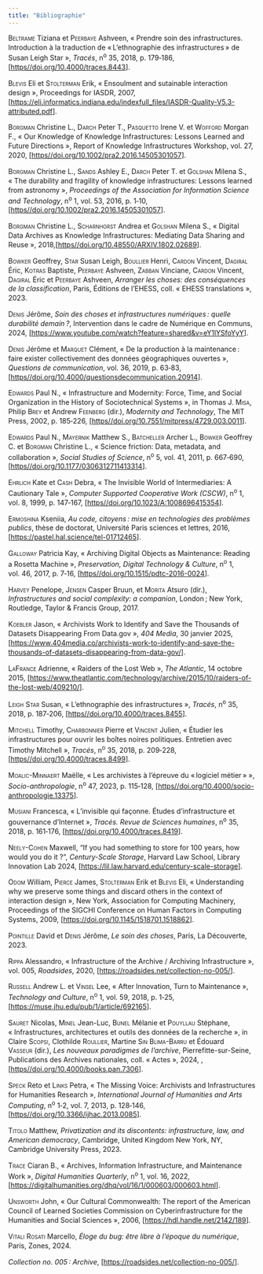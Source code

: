 ---
title: "Bibliographie"
---

<?xml version="1.0"?>

::::::::::::::::::::::::::::::::::: {.csl-bib-body style="line-height: 1.35; "}
::: {.csl-entry style="margin-bottom: 1em;"}
[Beltrame]{.smallcaps} Tiziana et [Peerbaye]{.smallcaps} Ashveen, « Prendre soin des infrastructures. Introduction à la traduction de « L’ethnographie des infrastructures » de Susan Leigh Star », <i>Tracés</i>, n<sup>o</sup> 35, 2018, p. 179‑186, \[[https//doi.org/10.4000/traces.8443](https//doi.org/10.4000/traces.8443)\].
:::

::: {.csl-entry style="margin-bottom: 1em;"}
[Blevis]{.smallcaps} Eli et [Stolterman]{.smallcaps} Erik, « Ensoulment and sutainable interaction design », Proceedings for IASDR, 2007, \[<https://eli.informatics.indiana.edu/indexfull_files/IASDR-Quality-V5.3-attributed.pdf>\].
:::

::: {.csl-entry style="margin-bottom: 1em;"}
[Borgman]{.smallcaps} Christine L., [Darch]{.smallcaps} Peter T., [Pasquetto]{.smallcaps} Irene V. et [Wofford]{.smallcaps} Morgan F., « Our Knowledge of Knowledge Infrastructures: Lessons Learned and Future Directions », Report of Knowledge Infrastructures Workshop, vol. 27, 2020, \[[https//doi.org/10.1002/pra2.2016.14505301057](https//doi.org/10.1002/pra2.2016.14505301057)\].
:::

::: {.csl-entry style="margin-bottom: 1em;"}
[Borgman]{.smallcaps} Christine L., [Sands]{.smallcaps} Ashley E., [Darch]{.smallcaps} Peter T. et [Golshan]{.smallcaps} Milena S., « The durability and fragility of knowledge infrastructures: Lessons learned from astronomy », <i>Proceedings of the Association for Information Science and Technology</i>, n<sup>o</sup> 1, vol. 53, 2016, p. 1‑10, \[[https//doi.org/10.1002/pra2.2016.14505301057](https//doi.org/10.1002/pra2.2016.14505301057)\].
:::

::: {.csl-entry style="margin-bottom: 1em;"}
[Borgman]{.smallcaps} Christine L., [Scharnhorst]{.smallcaps} Andrea et [Golshan]{.smallcaps} Milena S., « Digital Data Archives as Knowledge Infrastructures: Mediating Data Sharing and Reuse », 2018,\[[https//doi.org/10.48550/ARXIV.1802.02689](https//doi.org/10.48550/ARXIV.1802.02689)\].
:::

::: {.csl-entry style="margin-bottom: 1em;"}
[Bowker]{.smallcaps} Geoffrey, [Star]{.smallcaps} Susan Leigh, [Boullier]{.smallcaps} Henri, [Cardon]{.smallcaps} Vincent, [Dagiral]{.smallcaps} Éric, [Kotras]{.smallcaps} Baptiste, [Peerbaye]{.smallcaps} Ashveen, [Zabban]{.smallcaps} Vinciane, [Cardon]{.smallcaps} Vincent, [Dagiral]{.smallcaps} Éric et [Peerbaye]{.smallcaps} Ashveen, <i>Arranger les choses: des conséquences de la classification</i>, Paris, Éditions de l’EHESS, coll. « EHESS translations », 2023.
:::

::: {.csl-entry style="margin-bottom: 1em;"}
[Denis]{.smallcaps} Jérôme, <i>Soin des choses et infrastructures numériques : quelle durabilité demain ?</i>, Intervention dans le cadre de Numérique en Communs, 2024, \[[[https://www.youtube.com/watch?feature=shared&v=eY1lYSfoYyY](https://www.youtube.com/watch?feature=shared&v=eY1lYSfoYyYhttps://www.youtube.com/watch?feature=shared&v=eY1lYSfoYyY)]{style="text-decoration:underline;"}\].
:::

::: {.csl-entry style="margin-bottom: 1em;"}
[Denis]{.smallcaps} Jérôme et [Marquet]{.smallcaps} Clément, « De la production à la maintenance : faire exister collectivement des données géographiques ouvertes », <i>Questions de communication</i>, vol. 36, 2019, p. 63‑83, \[[https//doi.org/10.4000/questionsdecommunication.20914](https//doi.org/10.4000/questionsdecommunication.20914)\].
:::

::: {.csl-entry style="margin-bottom: 1em;"}
[Edwards]{.smallcaps} Paul N., « Infrastructure and Modernity: Force, Time, and Social Organization in the History of Sociotechnical Systems », in Thomas J. [Misa]{.smallcaps}, Philip [Brey]{.smallcaps} et Andrew [Feenberg]{.smallcaps} (dir.), <i>Modernity and Technology</i>, The MIT Press, 2002, p. 185‑226, \[[https//doi.org/10.7551/mitpress/4729.003.0011](https//doi.org/10.7551/mitpress/4729.003.0011)\].
:::

::: {.csl-entry style="margin-bottom: 1em;"}
[Edwards]{.smallcaps} Paul N., [Mayernik]{.smallcaps} Matthew S., [Batcheller]{.smallcaps} Archer L., [Bowker]{.smallcaps} Geoffrey C. et [Borgman]{.smallcaps} Christine L., « Science friction: Data, metadata, and collaboration », <i>Social Studies of Science</i>, n<sup>o</sup> 5, vol. 41, 2011, p. 667‑690, \[[https//doi.org/10.1177/0306312711413314](https//doi.org/10.1177/0306312711413314)\].
:::

::: {.csl-entry style="margin-bottom: 1em;"}
[Ehrlich]{.smallcaps} Kate et [Cash]{.smallcaps} Debra, « The Invisible World of Intermediaries: A Cautionary Tale », <i>Computer Supported Cooperative Work (CSCW)</i>, n<sup>o</sup> 1, vol. 8, 1999, p. 147‑167, \[[https//doi.org/10.1023/A:1008696415354](https//doi.org/10.1023/A:1008696415354)\].
:::

::: {.csl-entry style="margin-bottom: 1em;"}
[Ermoshina]{.smallcaps} Kseniia, <i>Au code, citoyens : mise en technologies des problèmes publics</i>, thèse de doctorat, Université Paris sciences et lettres, 2016, \[<https://pastel.hal.science/tel-01712465>\].
:::

::: {.csl-entry style="margin-bottom: 1em;"}
[Galloway]{.smallcaps} Patricia Kay, « Archiving Digital Objects as Maintenance: Reading a Rosetta Machine », <i>Preservation, Digital Technology & Culture</i>, n<sup>o</sup> 1, vol. 46, 2017, p. 7‑16, \[[https//doi.org/10.1515/pdtc-2016-0024](https//doi.org/10.1515/pdtc-2016-0024)\].
:::

::: {.csl-entry style="margin-bottom: 1em;"}
[Harvey]{.smallcaps} Penelope, [Jensen]{.smallcaps} Casper Bruun, et [Morita]{.smallcaps} Atsuro (dir.), <i>Infrastructures and social complexity: a companion</i>, London ; New York, Routledge, Taylor & Francis Group, 2017.
:::

::: {.csl-entry style="margin-bottom: 1em;"}
[Koebler]{.smallcaps} Jason, « Archivists Work to Identify and Save the Thousands of Datasets Disappearing From Data.gov », <i>404 Media</i>, 30 janvier 2025, \[<https://www.404media.co/archivists-work-to-identify-and-save-the-thousands-of-datasets-disappearing-from-data-gov/>\].
:::

::: {.csl-entry style="margin-bottom: 1em;"}
[LaFrance]{.smallcaps} Adrienne, « Raiders of the Lost Web », <i>The Atlantic</i>, 14 octobre 2015, \[<https://www.theatlantic.com/technology/archive/2015/10/raiders-of-the-lost-web/409210/>\].
:::

::: {.csl-entry style="margin-bottom: 1em;"}
[Leigh Star]{.smallcaps} Susan, « L’ethnographie des infrastructures », <i>Tracés</i>, n<sup>o</sup> 35, 2018, p. 187‑206, \[[https//doi.org/10.4000/traces.8455](https//doi.org/10.4000/traces.8455)\].
:::

::: {.csl-entry style="margin-bottom: 1em;"}
[Mitchell]{.smallcaps} Timothy, [Charbonnier]{.smallcaps} Pierre et [Vincent]{.smallcaps} Julien, « Étudier les infrastructures pour ouvrir les boîtes noires politiques. Entretien avec Timothy Mitchell », <i>Tracés</i>, n<sup>o</sup> 35, 2018, p. 209‑228, \[[https//doi.org/10.4000/traces.8499](https//doi.org/10.4000/traces.8499)\].
:::

::: {.csl-entry style="margin-bottom: 1em;"}
[Moalic-Minnaert]{.smallcaps} Maëlle, « Les archivistes à l’épreuve du « logiciel métier » », <i>Socio-anthropologie</i>, n<sup>o</sup> 47, 2023, p. 115‑128, \[[https//doi.org/10.4000/socio-anthropologie.13375](https//doi.org/10.4000/socio-anthropologie.13375)\].
:::

::: {.csl-entry style="margin-bottom: 1em;"}
[Musiani]{.smallcaps} Francesca, « L’invisible qui façonne. Études d’infrastructure et gouvernance d’Internet », <i>Tracés. Revue de Sciences humaines</i>, n<sup>o</sup> 35, 2018, p. 161‑176, \[[https//doi.org/10.4000/traces.8419](https//doi.org/10.4000/traces.8419)\].
:::

::: {.csl-entry style="margin-bottom: 1em;"}
[Neely-Cohen]{.smallcaps} Maxwell, "If you had something to store for 100 years, how would you do it ?", <i>Century-Scale Storage</i>, Harvard Law School, Library Innovation Lab 2024, \[[[https://lil.law.harvard.edu/century-scale-storage](https://lil.law.harvard.edu/century-scale-storagehttps://lil.law.harvard.edu/century-scale-storage)]{style="text-decoration:underline;"}\].
:::

::: {.csl-entry style="margin-bottom: 1em;"}
[Odom]{.smallcaps} William, [Pierce]{.smallcaps} James, [Stolterman]{.smallcaps} Erik et [Blevis]{.smallcaps} Eli, « Understanding why we preserve some things and discard others in the context of interaction design », New York, Association for Computing Machinery, Proceedings of the SIGCHI Conference on Human Factors in Computing Systems, 2009, \[<https://doi.org/10.1145/1518701.1518862>\].
:::

::: {.csl-entry style="margin-bottom: 1em;"}
[Pointille]{.smallcaps} David et [Denis]{.smallcaps} Jérôme, <i>Le soin des choses</i>, Paris, La Découverte, 2023.
:::

::: {.csl-entry style="margin-bottom: 1em;"}
[Rippa]{.smallcaps} Alessandro, « Infrastructure of the Archive / Archiving Infrastructure », vol. 005, <i>Roadsides</i>, 2020, \[<https://roadsides.net/collection-no-005/>\].
:::

::: {.csl-entry style="margin-bottom: 1em;"}
[Russell]{.smallcaps} Andrew L. et [Vinsel]{.smallcaps} Lee, « After Innovation, Turn to Maintenance », <i>Technology and Culture</i>, n<sup>o</sup> 1, vol. 59, 2018, p. 1‑25, \[<https://muse.jhu.edu/pub/1/article/692165>\].
:::

::: {.csl-entry style="margin-bottom: 1em;"}
[Sauret]{.smallcaps} Nicolas, [Minel]{.smallcaps} Jean-Luc, [Bunel]{.smallcaps} Mélanie et [Pouyllau]{.smallcaps} Stéphane, « Infrastructures, architectures et outils des données de la recherche », in Claire [Scopsi]{.smallcaps}, Clothilde [Roullier]{.smallcaps}, Martine [Sin Blima-Barru]{.smallcaps} et Édouard [Vasseur]{.smallcaps} (dir.), <i>Les nouveaux paradigmes de l’archive</i>, Pierrefitte-sur-Seine, Publications des Archives nationales, coll. « Actes », 2024, , \[[https//doi.org/10.4000/books.pan.7306](https//doi.org/10.4000/books.pan.7306)\].
:::

::: {.csl-entry style="margin-bottom: 1em;"}
[Speck]{.smallcaps} Reto et [Links]{.smallcaps} Petra, « The Missing Voice: Archivists and Infrastructures for Humanities Research », <i>International Journal of Humanities and Arts Computing</i>, n<sup>o</sup> 1‑2, vol. 7, 2013, p. 128‑146, \[[https//doi.org/10.3366/ijhac.2013.0085](https//doi.org/10.3366/ijhac.2013.0085)\].
:::

::: {.csl-entry style="margin-bottom: 1em;"}
[Titolo]{.smallcaps} Matthew, <i>Privatization and its discontents: infrastructure, law, and American democracy</i>, Cambridge, United Kingdom New York, NY, Cambridge University Press, 2023.
:::

::: {.csl-entry style="margin-bottom: 1em;"}
[Trace]{.smallcaps} Ciaran B., « Archives, Information Infrastructure, and Maintenance Work », <i>Digital Humanities Quarterly</i>, n<sup>o</sup> 1, vol. 16, 2022, \[<https://digitalhumanities.org/dhq/vol/16/1/000603/000603.html>\].
:::

::: {.csl-entry style="margin-bottom: 1em;"}
[Unsworth]{.smallcaps} John, « Our Cultural Commonwealth: The report of the American Council of Learned Societies Commission on Cyberinfrastructure for the Humanities and Social Sciences », 2006, \[<https://hdl.handle.net/2142/189>\].
:::

::: {.csl-entry style="margin-bottom: 1em;"}
[Vitali Rosati]{.smallcaps} Marcello, <i>Éloge du bug: être libre à l’époque du numérique</i>, Paris, Zones, 2024.
:::

::: csl-entry
<i>Collection no. 005 : Archive</i>, \[[https://roadsides.net/collection-no-005/]{style="text-decoration:underline;"}\].
:::
:::::::::::::::::::::::::::::::::::
